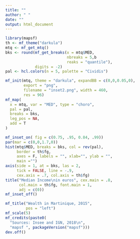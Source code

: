 ```yaml
---
title: ""
author: " "
date: ""
output: html_document
---
```


```r
library(mapsf)
th <- mf_theme("darkula")
mtq <- mf_get_mtq()
bks <- round(mf_get_breaks(x = mtq$MED,
                           nbreaks = 5,b
                           reaks = "quantile"), 
             digits = -2)
pal <- hcl.colors(n = 5, palette = "Cividis")

mf_init(mtq, theme = "darkula", expandBB = c(0,0,0.05,0),
        export = "png", 
        filename = "inset2.png", width = 460, 
        res = 96)
mf_map(
  x = mtq, var = "MED", type = "choro",
  pal = pal,
  breaks = bks, 
  leg_pos = NA, 
  add = T
)

mf_inset_on( fig = c(0.75, .95, 0.84, .99))
par(mar = c(0,0,1.7,0))
hist(mtq$MED, breaks = bks, col = rev(pal), 
     border = th$fg,
     axes = F, labels = "", xlab="", ylab = "", 
     main ="")
axis(side = 1, at = bks, las = 2,
     tick = FALSE, line = -.9, 
     cex.axis = .7, col.axis = th$fg)
title("Median Income\nin euros", cex.main = .8, 
      col.main = th$fg, font.main = 1, 
      adj = c(0))
mf_inset_off()

mf_title("Wealth in Martinique, 2015", 
         pos = "left")
mf_scale(5)
mf_credits(paste0(
  "Sources: Insee and IGN, 2018\n",
  "mapsf ", packageVersion("mapsf")))
dev.off()

```
